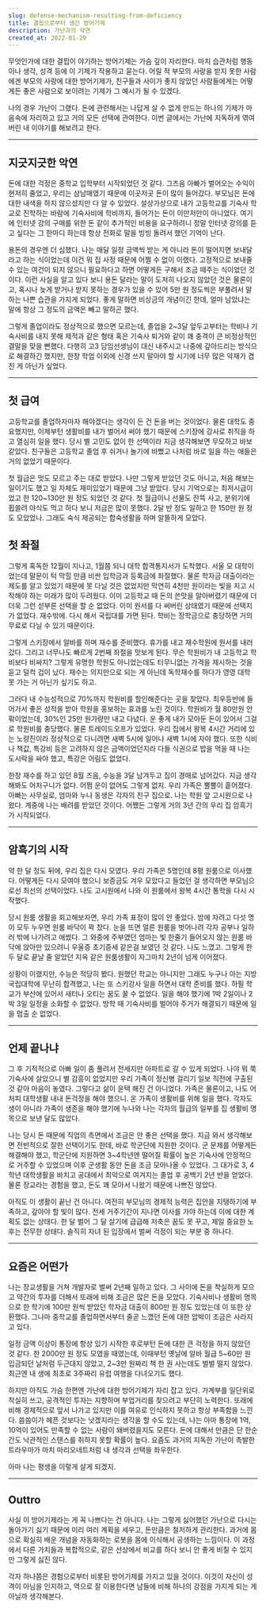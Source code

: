 ```yaml
---
slug: defense-mechanism-resulting-from-deficiency
title: 결핍으로부터 생긴 방어기제
description: 가난과의 악연
created_at: 2022-01-29
---
```


무엇인가에 대한 결핍이 야기하는 방어기제는 가슴 깊이 자리한다. 마치 습관처럼 행동이나 생각, 성격 등에 이 기제가 작용하고 묻는다. 어릴
적 부모의 사랑을 받지 못한 사람에겐 부모의 사랑에 대한 방어기제가, 친구들과 사이가 좋지 않았던 사람들에게는 어떻게든 좋은 사람으로
보이려는 기제가 그 예시가 될 수 있겠다.

나의 경우 가난이 그랬다. 돈에 관련해서는 나답게 살 수 없게 만드는 하나의 기제가 마음속에 자리하고 있고 거의 모든 선택에 관여한다. 이번
글에서는 가난에 지독하게 엮여버린 내 이야기를 해보려고 한다.

---

## 지긋지긋한 악연

돈에 대한 걱정은 중학교 입학부터 시작되었던 것 같다. 그즈음 아빠가 벌어오는 수익이 현저히 줄었고, 우리는 삼남매였기 때문에 이곳저곳 돈이
많이 들어갔다. 부모님은 돈에 대한 내색을 하지 않으셨지만 다 알 수 있었다. 설상가상으로 내가 고등학교를 기숙사 학교로 진학하는 바람에
기숙사비에 학비까지, 들어가는 돈이 이만저만이 아니었다. 여기에 인터넷 강의 구매를 위한 돈 같이 추가적인 비용을 요구하려니 정말 인터넷
강의를 듣고 싶다는 그 한마디 하는데 항상 전화로 말을 빙빙 돌려서 했던 기억이 난다.

용돈의 경우엔 더 심했다. 나는 매달 일정 금액씩 받는 게 아니라 돈이 떨어지면 보내달라고 하는 식이었는데 이건 뭐 집 사정 때문에 어쩔 수
없이 이랬다. 고정적으로 보내줄 수 있는 여건이 되지 않으니 필요하다고 하면 어떻게든 구해서 조금 떼주는 식이었던 것이다. 이런 사실을 알고
있다 보니 용돈 달라는 말이 도저히 나오지 않았던 것은 물론이고, 혹시나 늦게 받거나 받지 못하는 경우가 있을 수 있어 5만 원 정도씩은
부풀려서 말하는 나쁜 습관을 가지게 되었다. 좋게 말하면 비상금의 개념이긴 한데, 얼마 남았냐는 말에 항상 그 정도의 금액은 빼고 말하곤
했다.

그렇게 졸업이라도 정상적으로 했으면 모르는데, 졸업을 2~3달 앞두고부터는 학비나 기숙사비를 내지 못해 제적과 같은 형태 혹은 기숙사 퇴거와
같이 꽤 충격이 큰 비정상적인 결말을 맞을 뻔했다. 다행히 고3 담임선생님이 대신 내주시고 나중에 갚아드리는 방식으로 해결하긴 했지만, 한창
학업 이외에 신경 쓰지 말아야 할 시기에 너무 많은 악재가 겹친 게 아닌가 싶었다.

---

## 첫 급여

고등학교를 졸업하자마자 해야겠다는 생각이 든 건 돈을 버는 것이었다. 물론 대학도 중요했지만, 이제부턴 생활비를 내가 벌어서 써야 했기
때문에 스키장에 강사로 취직을 하고 열심히 일을 했다. 당시 별 고민도 없이 한 선택이라 지금 생각해보면 무모하고 바보 같았다. 친구들은
고등학교 졸업 후 쉬거나 놀기에 바빴고 나처럼 바로 일을 하는 애들은 거의 없었기 때문이다.

첫 월급은 멋도 모르고 주는 대로 받았다. 나만 그렇게 받았던 것도 아니고, 처음 해보는 일이기도 했고 일 자체도 재미있었기 때문에 그냥
받았다. 당시 기억으로는 최저시급이었고 한 120~130만 원 정도 되었던 것 같다. 첫 월급이니 선물도 잔뜩 사고, 분위기에 휩쓸려 야식도
먹고 하다 보니 저금은 많이 못했다. 2달 반 정도 일하고 한 150만 원 정도 모았었나. 그래도 숙식 제공되는 합숙생활을 하며 알뜰하게
모았다.

## 첫 좌절

그렇게 혹독한 12월이 지나고, 1월쯤 되니 대학 합격통지서가 도착했다. 서울 모 대학이었는데 말문이 턱 막힐 만큼 비싼 입학금과 등록금에
좌절했다. 물론 학자금 대출이라는 제도를 알고 있었기 때문에 못 다닐 것은 없었지만 막연히 4천만 원이라는 빛을 지고 시작해야 하는 미래가
많이 두려웠다. 이미 고등학교 때 돈의 쓴맛을 알아버렸기 때문에 더더욱 그런 섣부른 선택을 할 순 없었다. 이미 원서를 다 써버린 상태였기
때문에 선택지가 없었다. 재수밖에. 다시 해서 국립대를 가면 된다. 학비는 장학금으로 충당하면 거의 무료로 다닐 수 있기 때문이다.

그렇게 스키장에서 알바를 하며 재수를 준비했다. 휴가를 내고 재수학원에 원서를 내러 갔다. 그리고 너무나도 빠르게 2번째 좌절을 맛보게
된다. 무슨 학원비가 내 고등학교 학비보다 비싸지? 그렇게 유명한 학원도 아니었는데도 터무니없는 가격을 제시하는 것을 듣고 덜컥 겁이 났다.
재수는 의지만으로 되는 게 아닌데 독학재수를 하다가 영영 대학 못 가는 거 아닌가 싶기도 하고.

그러다 내 수능성적으로 70%까지 학원비를 할인해준다는 곳을 찾았다. 최우등반에 들어가서 좋은 성적을 받아 학원을 홍보하는 효과를 노린
것이다. 학원비가 월 80만원 안팎이었는데, 30%인 25만 원가량만 내고 다녔다. 운 좋게 내가 모아둔 돈이 있어서 그걸로 학원비를
충당했다. 물론 트레이드오프가 있었다. 우리 집에서 왕복 4시간 거리에 있는 노량진이라 정상적으로 다니려면 새벽 5시에 일어나 새벽 1시에
자야 했다. 또한 식비나 책값, 특강비 등은 고려하지 않은 금액이었던지라 다들 식권으로 밥을 먹을 때 나는 도시락을 싸야 했고, 특강은
어림도 없었다.

한창 재수를 하고 있던 8월 즈음, 수능을 3달 남겨두고 집이 경매로 넘어갔다. 지금 생각해봐도 어처구니가 없다. 어쩜 운이 없어도 그렇게
없지. 우리 가족은 뿔뿔이 흩어졌다. 아빠는 사무실로, 엄마와 누나 동생은 각자의 친구 집으로. 나는 학원 앞 고시원으로 나왔다. 계중에
나는 배려를 받았던 것이다. 어쨌든 그렇게 거의 3년 간의 우리 집 암흑기가 시작되었다.

---

## 암흑기의 시작

약 한 달 정도 뒤에, 우리 집은 다시 모였다. 우리 가족은 5명인데 8평 원룸으로 이사했다. 어떻게든 다시 모여야 했으니 보증금도 겨우
모았다고 들었던 걸 생각하면 부모님으로선 최선의 선택이었다. 나도 고시원에서 나와 이 원룸에서 왕복 4시간 통학을 다시 시작했다.

당시 원룸 생활을 회고해보자면, 우리 가족 표정이 많이 안 좋았다. 밤에 자려고 다섯 명이 모두 누우면 원룸 바닥이 꽉 찼다. 눈을 뜨면
얼른 원룸을 벗어나려 각자 공부나 일하러 밖에 나가려고 애썼다. 그 와중에 주부였던 엄마는 빛 한줄기 들어오지 않는 원룸 바닥에 앉아만
있으려니 우울증 초기증세 같은걸 보였던 것 같다. 나도 느꼈고. 그렇게 한두 달로 끝날 줄 알았던 지옥 같은 원룸생활이 자그마치 2년이 넘게
이어졌다.

상황이 이랬지만, 수능은 적당히 봤다. 원했던 학교는 아니지만 그래도 누구나 아는 지방국립대학에 무난히 합격했고, 나는 또 스키강사 일을
하면서 대학 준비를 했다. 하필 학교가 부산에 있어서 새터나 오티는 꿈도 꿀 수 없었다. 일을 해야 했기에 1박 2일이나 2박 3일 일정을
소화할 수 없었다. 방학 때 기숙사비를 벌어야 주거가 해결되기 때문에 일을 멈출 순 없었다.

---

## 언제 끝나냐

그 후 기적적으로 아빠 일이 좀 풀려서 전세지만 아파트로 갈 수 있게 되었다. 나야 뭐 쭉 기숙사에 살았으니 별 감흥이 없었지만 우리 가족이
정신병 걸리기 일보 직전에 구출된 것 같아 마음이 놓였다. 그렇다고 삶이 윤택 해진 건 아니었다. 가족은 물론이고, 나도 어처피 대학생활
내내 돈걱정을 해야 했으니. 온 가족이 생활비를 위해 일을 했다. 각자도생이 아니라 가족이 생존을 해야 했기에 누나와 나는 각자의 월급의
일부를 집 생활비 명목으로 보낸 달도 많았다.

나는 당시 돈 때문에 직업의 측면에서 조금은 안 좋은 선택을 했다. 지금 와서 생각해보면 전반적으로 잘한 선택이기도 한데, 바로 학군단에
지원한 것이다. 군 문제를 어떻게든 해결해야 했고, 학군단에 지원하면 3~4학년엔 떨어질 확률이 높은 기숙사에 안정적으로 거주할 수 있었으며
이후 군생활 동안 돈을 조금 모아나올 수 있었다. 그 대가로 3, 4학년 대학생활을 바치고 공대에서 최악으로 여겨지는 졸업 후 공백기 2년
반을 얻었다. 물론 장교라는 경험을 했고, 돈도 꽤 모아서 나왔기 때문에 나쁘진 않았다.

아직도 이 생활이 끝난 건 아니다. 여전히 부모님의 경제적 능력은 집안을 지탱하기에 부족하고, 갚아야 할 빛이 많다. 전세 거주기간이 지나면
이사를 가야 하는데 이에 대한 계획도 없는 상태다. 한 달 벌어 그 달 살기에 급급해 저축은 꿈도 못 꾸고, 제일 중요한 노후는 전무한
상태다. 솔직히 자녀 된 입장에서 벌써 걱정이 되는 부분 중 하나다.

---

## 요즘은 어떤가

나는 장교생활을 거쳐 개발자로 벌써 2년째 일하고 있다. 그 사이에 돈을 착실하게 모으고 약간의 투자를 더해서 또래에 비해 조금은 많은 돈을
모았다. 기숙사비나 생활비 명목으로 한 학기에 100만 원씩 받았던 학자금 대출이 800만 원 정도 있었는데 이 또한 상환했다. 그나마
중학교를 졸업하면서부터 줄곧 느꼈던 돈에 대한 압박이 조금은 사라지고 있다.

일정 금액 이상이 통장에 항상 있기 시작한 후로부턴 돈에 대한 큰 걱정을 하지 않았던 것 같다. 한 2000만 원 정도 모였을 때였는데,
이때부턴 옛날에 알바 월급 5~60만 원 입금되던 날처럼 두근대지 않았고, 2~3만 원짜리 책 한 권 사는데도 벌벌 떨지 않았다. 최근엔 내
생에 최초로 3주짜리 유럽 여행을 다녀오기도 했다.

하지만 아직도 가슴 한편엔 가난에 대한 방어기제가 자리 잡고 있다. 가계부를 일단위로 착실히 쓰고, 공격적인 투자는 지향하며 부업거리를
찾으려고 부단히 노력한다. 또래에 비해 경제적으로 앞서 나가고 있지만 이를 여유로 인식하지 못하고 항상 부족함을 느낀다. 씀씀이가 헤픈
것보다는 낫겠지라는 생각을 할 수도 있는데, 나는 아마 통장에 1억, 10억이 있어도 만족할 수 없는 사람이 돼버렸을지도 모른다. 돈에
대해서 만큼은 단 한순간도 낙관적인 스탠스를 취하지 못할 확률이 높다. 요즘도 과거의 지독한 가난이 촉발한 트라우마가 마치 마리오네트처럼 내
생각과 선택을 좌우한다.

아마 나는 평생을 이렇게 살게 되겠지.

---

## Outtro

사실 이 방어기제라는 게 꼭 나쁘다는 건 아니다. 나는 그렇게 싫어했던 가난으로 다시는 돌아가기 싫기 때문에 미리 여러 계획을 세우고,
돈만큼은 철저하게 관리한다. 과거에 몸으로 확실히 배운 개념을 자동화하는 로봇을 몸에 이식해서 공생하는 느낌이다. 이 과정에서 다른 가치들과
복합적으로, 같은 선상에서 비교를 하다 보니 안 좋게 비칠 수 있지만 그렇게 싫진 않다.

각자 하나쯤은 경험으로부터 비롯된 방어기제를 가지고 있을 것이다. 이것이 자신이 성격이 아님을 인지하고, 역으로 잘 이용한다면 남들에 비해
하나의 강점을 가지게 되는 게 아닐까 생각해본다.
